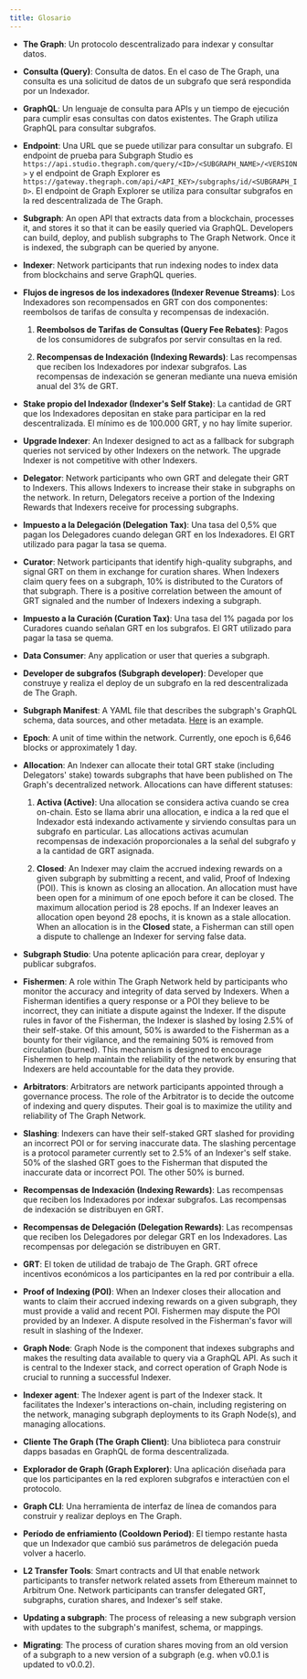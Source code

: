 ```yaml
---
title: Glosario
---
```


- **The Graph**: Un protocolo descentralizado para indexar y consultar datos.

- **Consulta (Query)**: Consulta de datos. En el caso de The Graph, una consulta es una solicitud de datos de un subgrafo que será respondida por un Indexador.

- **GraphQL**: Un lenguaje de consulta para APIs y un tiempo de ejecución para cumplir esas consultas con datos existentes. The Graph utiliza GraphQL para consultar subgrafos.

- **Endpoint**: Una URL que se puede utilizar para consultar un subgrafo. El endpoint de prueba para Subgraph Studio es `https://api.studio.thegraph.com/query/<ID>/<SUBGRAPH_NAME>/<VERSION>` y el endpoint de Graph Explorer es `https://gateway.thegraph.com/api/<API_KEY>/subgraphs/id/<SUBGRAPH_ID>`. El endpoint de Graph Explorer se utiliza para consultar subgrafos en la red descentralizada de The Graph.

- **Subgraph**: An open API that extracts data from a blockchain, processes it, and stores it so that it can be easily queried via GraphQL. Developers can build, deploy, and publish subgraphs to The Graph Network. Once it is indexed, the subgraph can be queried by anyone.

- **Indexer**: Network participants that run indexing nodes to index data from blockchains and serve GraphQL queries.

- **Flujos de ingresos de los indexadores (Indexer Revenue Streams)**: Los Indexadores son recompensados en GRT con dos componentes: reembolsos de tarifas de consulta y recompensas de indexación.

  1. **Reembolsos de Tarifas de Consultas (Query Fee Rebates)**: Pagos de los consumidores de subgrafos por servir consultas en la red.

  2. **Recompensas de Indexación (Indexing Rewards)**: Las recompensas que reciben los Indexadores por indexar subgrafos. Las recompensas de indexación se generan mediante una nueva emisión anual del 3% de GRT.

- **Stake propio del Indexador (Indexer's Self Stake)**: La cantidad de GRT que los Indexadores depositan en stake para participar en la red descentralizada. El mínimo es de 100.000 GRT, y no hay límite superior.

- **Upgrade Indexer**: An Indexer designed to act as a fallback for subgraph queries not serviced by other Indexers on the network. The upgrade Indexer is not competitive with other Indexers.

- **Delegator**: Network participants who own GRT and delegate their GRT to Indexers. This allows Indexers to increase their stake in subgraphs on the network. In return, Delegators receive a portion of the Indexing Rewards that Indexers receive for processing subgraphs.

- **Impuesto a la Delegación (Delegation Tax)**: Una tasa del 0,5% que pagan los Delegadores cuando delegan GRT en los Indexadores. El GRT utilizado para pagar la tasa se quema.

- **Curator**: Network participants that identify high-quality subgraphs, and signal GRT on them in exchange for curation shares. When Indexers claim query fees on a subgraph, 10% is distributed to the Curators of that subgraph. There is a positive correlation between the amount of GRT signaled and the number of Indexers indexing a subgraph.

- **Impuesto a la Curación (Curation Tax)**: Una tasa del 1% pagada por los Curadores cuando señalan GRT en los subgrafos. El GRT utilizado para pagar la tasa se quema.

- **Data Consumer**: Any application or user that queries a subgraph.

- **Developer de subgrafos (Subgraph developer)**: Developer que construye y realiza el deploy de un subgrafo en la red descentralizada de The Graph.

- **Subgraph Manifest**: A YAML file that describes the subgraph's GraphQL schema, data sources, and other metadata. [Here](https://github.com/graphprotocol/example-subgraph/blob/master/subgraph.yaml) is an example.

- **Epoch**: A unit of time within the network. Currently, one epoch is 6,646 blocks or approximately 1 day.

- **Allocation**: An Indexer can allocate their total GRT stake (including Delegators' stake) towards subgraphs that have been published on The Graph's decentralized network. Allocations can have different statuses:

  1. **Activa (Active)**: Una allocation se considera activa cuando se crea on-chain. Esto se llama abrir una allocation, e indica a la red que el Indexador está indexando activamente y sirviendo consultas para un subgrafo en particular. Las allocations activas acumulan recompensas de indexación proporcionales a la señal del subgrafo y a la cantidad de GRT asignada.

  2. **Closed**: An Indexer may claim the accrued indexing rewards on a given subgraph by submitting a recent, and valid, Proof of Indexing (POI). This is known as closing an allocation. An allocation must have been open for a minimum of one epoch before it can be closed. The maximum allocation period is 28 epochs. If an Indexer leaves an allocation open beyond 28 epochs, it is known as a stale allocation. When an allocation is in the **Closed** state, a Fisherman can still open a dispute to challenge an Indexer for serving false data.

- **Subgraph Studio**: Una potente aplicación para crear, deployar y publicar subgrafos.

- **Fishermen**: A role within The Graph Network held by participants who monitor the accuracy and integrity of data served by Indexers. When a Fisherman identifies a query response or a POI they believe to be incorrect, they can initiate a dispute against the Indexer. If the dispute rules in favor of the Fisherman, the Indexer is slashed by losing 2.5% of their self-stake. Of this amount, 50% is awarded to the Fisherman as a bounty for their vigilance, and the remaining 50% is removed from circulation (burned). This mechanism is designed to encourage Fishermen to help maintain the reliability of the network by ensuring that Indexers are held accountable for the data they provide.

- **Arbitrators**: Arbitrators are network participants appointed through a governance process. The role of the Arbitrator is to decide the outcome of indexing and query disputes. Their goal is to maximize the utility and reliability of The Graph Network.

- **Slashing**: Indexers can have their self-staked GRT slashed for providing an incorrect POI or for serving inaccurate data. The slashing percentage is a protocol parameter currently set to 2.5% of an Indexer's self stake. 50% of the slashed GRT goes to the Fisherman that disputed the inaccurate data or incorrect POI. The other 50% is burned.

- **Recompensas de Indexación (Indexing Rewards)**: Las recompensas que reciben los Indexadores por indexar subgrafos. Las recompensas de indexación se distribuyen en GRT.

- **Recompensas de Delegación (Delegation Rewards)**: Las recompensas que reciben los Delegadores por delegar GRT en los Indexadores. Las recompensas por delegación se distribuyen en GRT.

- **GRT**: El token de utilidad de trabajo de The Graph. GRT ofrece incentivos económicos a los participantes en la red por contribuir a ella.

- **Proof of Indexing (POI)**: When an Indexer closes their allocation and wants to claim their accrued indexing rewards on a given subgraph, they must provide a valid and recent POI. Fishermen may dispute the POI provided by an Indexer. A dispute resolved in the Fisherman's favor will result in slashing of the Indexer.

- **Graph Node**: Graph Node is the component that indexes subgraphs and makes the resulting data available to query via a GraphQL API. As such it is central to the Indexer stack, and correct operation of Graph Node is crucial to running a successful Indexer.

- **Indexer agent**: The Indexer agent is part of the Indexer stack. It facilitates the Indexer's interactions on-chain, including registering on the network, managing subgraph deployments to its Graph Node(s), and managing allocations.

- **Cliente The Graph (The Graph Client)**: Una biblioteca para construir dapps basadas en GraphQL de forma descentralizada.

- **Explorador de Graph (Graph Explorer)**: Una aplicación diseñada para que los participantes en la red exploren subgrafos e interactúen con el protocolo.

- **Graph CLI**: Una herramienta de interfaz de línea de comandos para construir y realizar deploys en The Graph.

- **Período de enfriamiento (Cooldown Period)**: El tiempo restante hasta que un Indexador que cambió sus parámetros de delegación pueda volver a hacerlo.

- **L2 Transfer Tools**: Smart contracts and UI that enable network participants to transfer network related assets from Ethereum mainnet to Arbitrum One. Network participants can transfer delegated GRT, subgraphs, curation shares, and Indexer's self stake.

- **Updating a subgraph**: The process of releasing a new subgraph version with updates to the subgraph's manifest, schema, or mappings.

- **Migrating**: The process of curation shares moving from an old version of a subgraph to a new version of a subgraph (e.g. when v0.0.1 is updated to v0.0.2).
